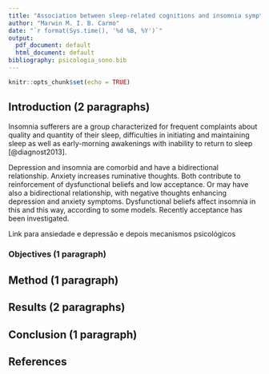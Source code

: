 ```yaml
---
title: "Association between sleep-related cognitions and insomnia symptomns. Evidence from a multi-centric Brazilian sample."
author: "Marwin M. I. B. Carmo"
date: "`r format(Sys.time(), '%d %B, %Y')`"
output:
  pdf_document: default
  html_document: default
bibliography: psicologia_sono.bib
---
```


```r
knitr::opts_chunk$set(echo = TRUE)
```

## Introduction (2 paragraphs)

Insomnia sufferers are a group characterized for frequent complaints about quality and quantity of their sleep, difficulties in initiating and maintaining sleep as well as early-morning awakenings with inability to return to sleep [@diagnost2013].

Depression and insomnia are comorbid and have a bidirectional relationship. Anxiety increases ruminative thoughts. Both contribute to reinforcement of dysfunctional beliefs and low acceptance. Or may have also a bidirectional relationship, with negative thoughts enhancing depression and anxiety symptoms. Dysfunctional beliefs affect insomnia in this and this way, according to some models. Recently acceptance has been investigated.

Link para ansiedade e depressão e depois mecanismos psicológicos

### Objectives (1 paragraph)

## Method (1 paragraph)

## Results (2 paragraphs)

## Conclusion (1 paragraph)

## References
